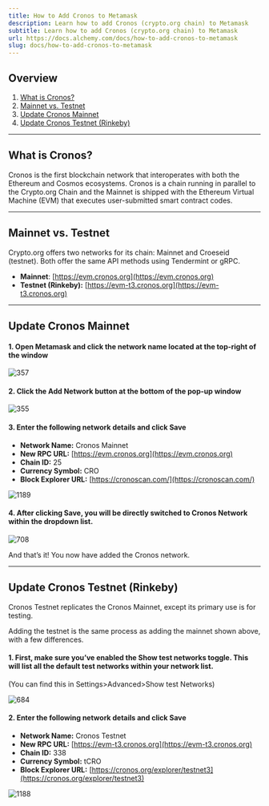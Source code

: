 ```yaml
---
title: How to Add Cronos to Metamask
description: Learn how to add Cronos (crypto.org chain) to Metamask
subtitle: Learn how to add Cronos (crypto.org chain) to Metamask
url: https://docs.alchemy.com/docs/how-to-add-cronos-to-metamask
slug: docs/how-to-add-cronos-to-metamask
---
```


## Overview

1. [What is Cronos?](#what-is-near)
2. [Mainnet vs. Testnet](#mainnet-vs.-testnet-fuji)
3. [Update Cronos Mainnet](#update-aurora-mainnet)
4. [Update Cronos Testnet (Rinkeby)](#update-aurora-testnet)

***

## What is Cronos?

Cronos is the first blockchain network that interoperates with both the Ethereum and Cosmos ecosystems. Cronos is a chain running in parallel to the Crypto.org Chain and the Mainnet is shipped with the Ethereum Virtual Machine (EVM) that executes user-submitted smart contract codes.

***

## Mainnet vs. Testnet

Crypto.org offers two networks for its chain: Mainnet and Croeseid (testnet). Both offer the same API methods using Tendermint or gRPC.

* **Mainnet**: [https://evm.cronos.org](https://evm.cronos.org)
* **Testnet (Rinkeby):** [https://evm-t3.cronos.org](https://evm-t3.cronos.org)

***

## Update Cronos Mainnet

#### 1. Open Metamask and click the network name located at the top-right of the window

![357](6e03c56-Untitled_31.png "Untitled (31).png")

#### 2. Click the Add Network button at the bottom of the pop-up window

![355](c1cb4ca-Group_24_1.png "Group 24 (1).png")

#### 3. Enter the following network details and click Save

* **Network Name:** Cronos Mainnet
* **New RPC URL:** [https://evm.cronos.org](https://evm.cronos.org)
* **Chain ID:** 25
* **Currency Symbol:** CRO
* **Block Explorer URL:** [https://cronoscan.com/](https://cronoscan.com/)

![1189](3be7a27-Group_27.png "Group 27.png")

#### 4. After clicking Save, you will be directly switched to Cronos Network within the dropdown list.

![708](0135c11-Screen_Shot_2022-04-15_at_12.25.07_PM.png "Screen Shot 2022-04-15 at 12.25.07 PM.png")

And that’s it! You now have added the Cronos network.

***

## Update Cronos Testnet (Rinkeby)

Cronos Testnet replicates the Cronos Mainnet, except its primary use is for testing.

Adding the testnet is the same process as adding the mainnet shown above, with a few differences.

#### 1. First, make sure you’ve enabled the Show test networks toggle. This will list all the default test networks within your network list.

(You can find this in Settings>Advanced>Show test Networks)

![684](5fd2da7-Untitled_32.png "Untitled (32).png")

#### 2. Enter the following network details and click Save

* **Network Name:** Cronos Testnet
* **New RPC URL:** [https://evm-t3.cronos.org](https://evm-t3.cronos.org)
* **Chain ID:** 338
* **Currency Symbol:** tCRO
* **Block Explorer URL:** [https://cronos.org/explorer/testnet3](https://cronos.org/explorer/testnet3)

![1188](b5f2e43-Group_29_1.png "Group 29 (1).png")
